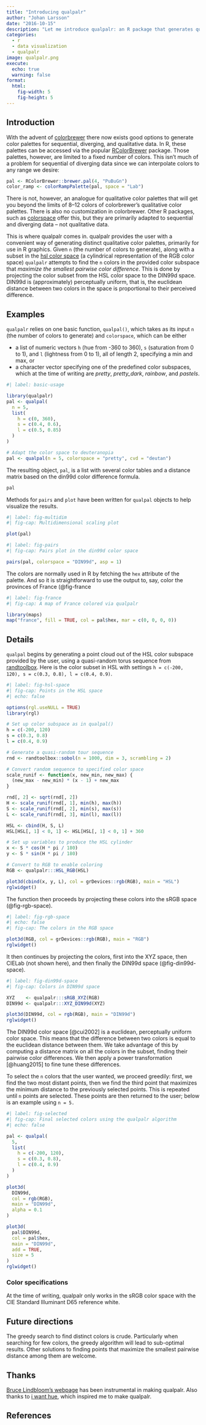 ```yaml
---
title: "Introducing qualpalr"
author: "Johan Larsson"
date: "2016-10-15"
description: "Let me introduce qualpalr: an R package that generates qualitative color palettes with distinct colors using color difference algorithms."
categories:
  - r
  - data visualization
  - qualpalr
image: qualpalr.png
execute:
  echo: true
  warning: false
format:
  html:
    fig-width: 5
    fig-height: 5
---
```


## Introduction

With the advent of [colorbrewer](http://colorbrewer2.org/) there now exists good options to generate color palettes for sequential, diverging, and qualitative data. In R, these palettes can be accessed via the popular [RColorBrewer](https://cran.r-project.org/package=RColorBrewer) package. Those palettes, however, are limited to a fixed number of colors. This isn't much of a problem for sequential of diverging data since we can interpolate colors to any range we desire:

```r
pal <- RColorBrewer::brewer.pal(4, "PuBuGn")
color_ramp <- colorRampPalette(pal, space = "Lab") 
```

There is not, however, an analogue for qualitative color palettes that will get you beyond the limits of 8--12 colors of colorbrewer's qualitative color palettes. There is also no customization in colorbrewer. Other R packages, such as [colorspace](https://cran.r-project.org/package=colorspace) offer this, but they are primarily adapted to sequential and diverging data -- not qualitative data.

This is where qualpalr comes in. qualpalr provides the user with a convenient way of generating distinct qualitative color palettes, primarily for use in R graphics. Given `n` (the number of colors to generate), along with a subset in the [hsl color space](https://en.wikipedia.org/wiki/HSL_and_HSV) (a cylindrical representation of the RGB color space) `qualpalr` attempts to find the `n` colors in the provided color subspace that *maximize the smallest pairwise color difference*. This is done by projecting the color subset from the HSL color space to the DIN99d space. DIN99d is (approximately) perceptually uniform, that is, the euclidean distance between two colors in the space is proportional to their perceived difference.

## Examples

`qualpalr` relies on one basic function, `qualpal()`, which takes as its input `n` (the number of colors to generate) and `colorspace`, which can be either

* a list of numeric vectors `h` (hue from -360 to 360), `s` (saturation from 0 to 1), and `l` (lightness from 0 to 1), all of length 2, specifying a min and max, or
* a character vector specifying one of the predefined color subspaces, which at the time of writing are *pretty*, *pretty_dark*, *rainbow*, and *pastels*.

```r
#| label: basic-usage

library(qualpalr)
pal <- qualpal(
  n = 5,
  list(
    h = c(0, 360),
    s = c(0.4, 0.6),
    l = c(0.5, 0.85)
  )
)

# Adapt the color space to deuteranopia
pal <- qualpal(n = 5, colorspace = "pretty", cvd = "deutan")
```

The resulting object, `pal`, is a list with several color tables and a distance
matrix based on the din99d color difference formula.

```r
pal
```

Methods for `pairs` and `plot` have been written for `qualpal` objects to help
visualize the results.

```r
#| label: fig-multidim
#| fig-cap: Multidimensional scaling plot

plot(pal)
```

```r
#| label: fig-pairs
#| fig-cap: Pairs plot in the din99d color space

pairs(pal, colorspace = "DIN99d", asp = 1)
```

The colors are normally used in R by fetching the `hex` attribute of the palette.
And so it is straightforward to use the output to, say, color the 
provinces of France (@fig-france

```r
#| label: fig-france
#| fig-cap: A map of France colored via qualpalr

library(maps)
map("france", fill = TRUE, col = pal$hex, mar = c(0, 0, 0, 0))
```

## Details

`qualpal` begins by generating a point cloud out of the HSL color subspace
provided by the user, using a quasi-random torus sequence from
[randtoolbox](https://cran.r-project.org/package=randtoolbox). Here is the
color subset in HSL with settings `h = c(-200, 120), s = c(0.3, 0.8), l =
c(0.4, 0.9)`.

```r
#| label: fig-hsl-space
#| fig-cap: Points in the HSL space
#| echo: false

options(rgl.useNULL = TRUE)
library(rgl)

# Set up color subspace as in qualpal()
h = c(-200, 120)
s = c(0.3, 0.8)
l = c(0.4, 0.9)

# Generate a quasi-random tour sequence
rnd <- randtoolbox::sobol(n = 1000, dim = 3, scrambling = 2)

# Convert random sequence to specified color space
scale_runif <- function(x, new_min, new_max) {
  (new_max - new_min) * (x - 1) + new_max
}

rnd[, 2] <- sqrt(rnd[, 2])
H <- scale_runif(rnd[, 1], min(h), max(h))
S <- scale_runif(rnd[, 2], min(s), max(s))
L <- scale_runif(rnd[, 3], min(l), max(l))

HSL <- cbind(H, S, L)
HSL[HSL[, 1] < 0, 1] <- HSL[HSL[, 1] < 0, 1] + 360

# Set up variables to produce the HSL cylinder
x <- S * cos(H * pi / 180)
y <- S * sin(H * pi / 180)

# Convert to RGB to enable coloring
RGB <- qualpalr:::HSL_RGB(HSL)

plot3d(cbind(x, y, L), col = grDevices::rgb(RGB), main = "HSL")
rglwidget()
```

The function then proceeds by projecting these colors into the sRGB space
(@fig-rgb-space).

```r
#| label: fig-rgb-space
#| echo: false
#| fig-cap: The colors in the RGB space

plot3d(RGB, col = grDevices::rgb(RGB), main = "RGB")
rglwidget()
```

It then continues by projecting the colors, first into the XYZ space, then
CIELab (not shown here), and then finally the DIN99d space (@fig-din99d-space).

```r
#| label: fig-din99d-space
#| fig-cap: Colors in DIN99d space

XYZ    <- qualpalr:::sRGB_XYZ(RGB)
DIN99d <- qualpalr:::XYZ_DIN99d(XYZ)

plot3d(DIN99d, col = rgb(RGB), main = "DIN99d")
rglwidget()
```

The DIN99d color space [@cui2002] is a euclidean, perceptually uniform color space. This means that the difference between two colors is equal to the euclidean distance between them. We take advantage of this by computing a distance matrix on all the colors in the subset, finding their pairwise color differences. We then apply a power transformation [@huang2015] to fine tune these differences.

To select the `n` colors that the user wanted, we proceed greedily: first, we find the two most distant points, then we find the third point that maximizes the minimum distance to the previously selected points. This is repeated until `n` points are selected. These points are then returned to the user; below is an example using `n = 5.`

```r
#| label: fig-selected
#| fig-cap: Final selected colors using the qualpalr algorithm
#| echo: false

pal <- qualpal(
  5,
  list(
    h = c(-200, 120),
    s = c(0.3, 0.8),
    l = c(0.4, 0.9)
  )
)

plot3d(
  DIN99d,
  col = rgb(RGB),
  main = "DIN99d",
  alpha = 0.1
)

plot3d(
  pal$DIN99d,
  col = pal$hex,
  main = "DIN99d",
  add = TRUE,
  size = 5
)
rglwidget()
```

### Color specifications

At the time of writing, qualpalr only works in the sRGB color space with the CIE Standard Illuminant D65 reference white. 

## Future directions

The greedy search to find distinct colors is crude. Particularly when searching
for few colors, the greedy algorithm will lead to sub-optimal results. Other
solutions to finding points that maximize the smallest pairwise distance 
among them are welcome.

## Thanks

[Bruce Lindbloom's webpage](http://www.brucelindbloom.com/) has
been instrumental in making qualpalr. Also thanks to
[i want hue](http://tools.medialab.sciences-po.fr/iwanthue/), which inspired me
to make qualpalr.

## References
